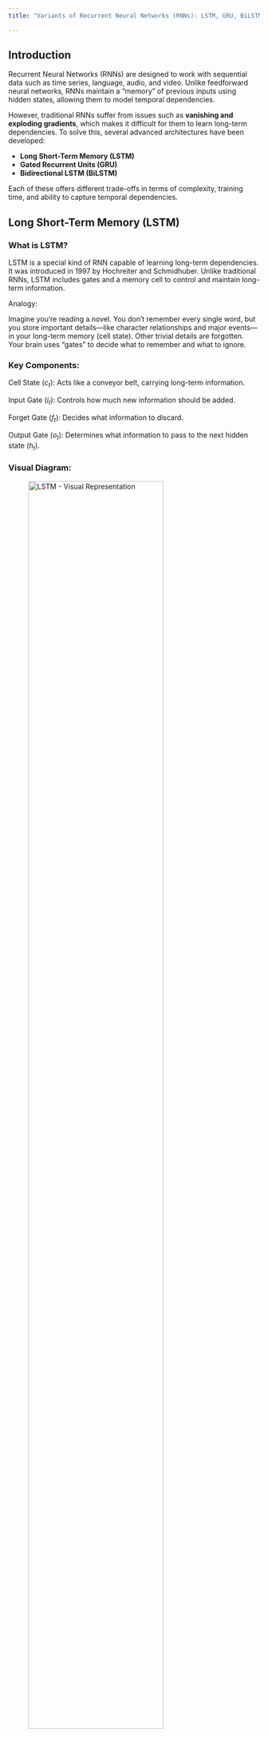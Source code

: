 ```yaml
---
title: "Variants of Recurrent Neural Networks (RNNs): LSTM, GRU, BiLSTM"

---
```


## Introduction

Recurrent Neural Networks (RNNs) are designed to work with sequential data such as time series, language, audio, and video. Unlike feedforward neural networks, RNNs maintain a "memory" of previous inputs using hidden states, allowing them to model temporal dependencies.

However, traditional RNNs suffer from issues such as **vanishing and exploding gradients**, which makes it difficult for them to learn long-term dependencies. To solve this, several advanced architectures have been developed:

-   **Long Short-Term Memory (LSTM)**
-   **Gated Recurrent Units (GRU)**
-   **Bidirectional LSTM (BiLSTM)**

Each of these offers different trade-offs in terms of complexity, training time, and ability to capture temporal dependencies.

## Long Short-Term Memory (LSTM)

### What is LSTM?

LSTM is a special kind of RNN capable of learning long-term dependencies. It was introduced in 1997 by Hochreiter and Schmidhuber. Unlike traditional RNNs, LSTM includes gates and a memory cell to control and maintain long-term information.

Analogy:

Imagine you're reading a novel. You don't remember every single word, but you store important details—like character relationships and major events—in your long-term memory (cell state). Other trivial details are forgotten. Your brain uses "gates" to decide what to remember and what to ignore.

### Key Components:

Cell State ($c_t$): Acts like a conveyor belt, carrying long-term information.

Input Gate ($i_t$): Controls how much new information should be added.

Forget Gate ($f_t$): Decides what information to discard.

Output Gate ($o_t$): Determines what information to pass to the next hidden state ($h_t$).

### Visual Diagram:

![LSTM - Visual Representation](chapter11_lstm.png){fig-align="center" width="80%"}

### Mathematical Representation:

Forget gate: $f_t = \sigma(W_f[h_{t-1}, x_t] + b_f)$

Input gate: $i_t = \sigma(W_i[h_{t-1}, x_t] + b_i)$

Candidate memory: $\tilde{c}t = \tanh(W_c[h{t-1}, x_t] + b_c)$

Updated cell state: $c_t = f_t * c_{t-1} + i_t * \tilde{c}_t$

Output gate: $o_t = \sigma(W_o[h_{t-1}, x_t] + b_o)$

Hidden state: $h_t = o_t * \tanh(c_t)$

```python
from tensorflow import keras
from tensorflow.keras import layers
import numpy as np

# Generate random training data
X_train = np.random.rand(100, 10, 1)  # 100 samples, 10 time steps, 1 feature
y_train = np.random.rand(100, 10, 10)  # 100 samples, 10 time steps, 10 output features

# Define the model
model = keras.models.Sequential([
    layers.LSTM(20, return_sequences=True, input_shape=[None, 1]),
    layers.LSTM(20, return_sequences=True),
    layers.TimeDistributed(layers.Dense(10))
])

# Compile the model
optimizer = 'adam'  # Adaptive learning rate optimizer
loss = 'mean_squared_error'  # Loss function for regression tasks
model.compile(optimizer=optimizer, loss=loss)

# Train the model
model.fit(X_train, y_train, epochs=10, batch_size=32)
```

## Peephole Connections:

In traditional LSTM, the gates only depend on the current input and previous hidden state. In models with peephole connections, the gates can also consider the cell state. This allows for more precise control over the information flow, enhancing the model's ability to learn long-term dependencies. This improvement can lead to better performance in tasks requiring the retention of information over extended sequences. Additionally, peephole connections can help mitigate the vanishing gradient problem, making it easier for the network to learn from longer sequences.

Analogy: It’s like checking your entire calendar (cell state) before deciding whether to add a new event (input gate) or remove one (forget gate).

## Gated Recurrent Units (GRU)

### What is GRU?

GRU is a simplified version of LSTM introduced by Cho et al. in 2014. It combines the forget and input gates into a single "update gate" and merges the cell state and hidden state. This reduces the number of parameters compared to LSTM, making GRU faster to train and less prone to overfitting.

Analogy: It’s like having a simplified checklist that helps you decide what to keep and what to discard from your past experiences.

### Key Components:

Update Gate ($z_t$): Controls how much of the past information to keep.

Reset Gate ($r_t$): Decides how much of the past information to forget.

Candidate Activation ($\tilde{h}_t$): New candidate hidden state.

### Visual Diagram:

![GRU - Visual Representation](chapter11_gru.png){fig-align="center" width="80%"}

### Mathematical Representation:

Update gate: $z_t = \sigma(W_z[h_{t-1}, x_t])$

Reset gate: $r_t = \sigma(W_r[h_{t-1}, x_t])$

Candidate activation: $\tilde{h}_t = \tanh(W[h_{t-1}, r_t * x_t])$

Hidden state: $h_t = (1 - z_t) * h_{t-1} + z_t * \tilde{h}_t$

```python
model = keras.models.Sequential([
    # input_shape=[None, 1]: 'None' represents variable time steps, and '1' represents one feature per time step
    # Ensures the output is a sequence, allowing the next layer to process it
    layers.GRU(20, return_sequences=True, input_shape=[None, 1]),
    layers.GRU(20, return_sequences=True),
    # TimeDistributed layer to apply a Dense layer to each time step.
    # This ensures that the Dense layer is applied independently to each time step in the sequence.
    layers.TimeDistributed(layers.Dense(10))
])

```

## Bidirectional LSTM (BiLSTM)

### What is BiLSTM?

BiLSTM is an extension of LSTM that processes the input sequence in both forward and backward directions. This allows the model to capture information from past and future contexts simultaneously, enhancing its ability to understand the sequence bidirectionally.

Analogy: It’s like reading a book from both ends to get a complete understanding of the plot and characters.

### Visual Diagram:

![BiLSTM - Visual Representation](chapter11_bilstm.png){fig-align="center" width="80%"}

### Architecture:

-   Two LSTM layers: One processes the sequence from the beginning, and the other from the end.
-   Concatenation: The outputs from both directions are combined at each time step.

```python
model = keras.models.Sequential([
    layers.Bidirectional(layers.LSTM(20, return_sequences=True), input_shape=[None, 1]),
    layers.Bidirectional(layers.LSTM(20, return_sequences=True)),
    layers.TimeDistributed(layers.Dense(10))
])
```

### Applications:

-   Speech recognition
-   Named entity recognition
-   Machine translation

### Comparison Table:

| Feature | LSTM | GRU | BiLSTM |
|------------------|-------------------|------------------|------------------|
| Architecture | 3 gates (input, forget, output) | 2 gates (update, reset) | 4 gates (2 forward, 2 backward) |
| Complexity | High | Medium | Very High |
| Training Speed | Slow | Fast | Slow |
| Performance | Long sequences | Small datasets | Bidirectional tasks |
| Overfitting | Less prone | More prone | Less prone |

## Conclusion

LSTM, GRU, and BiLSTM each have unique strengths:

-   LSTM is effective for learning long-term dependencies.
-   GRU is simpler, faster, and less prone to overfitting.
-   BiLSTM captures bidirectional context for improved understanding.


